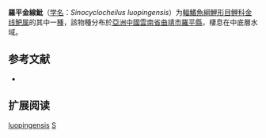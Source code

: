 {{Speciesbox
| name = 羅平金線魮
| status = NE
| status_system = IUCN3.1
| image = 
| genus = Sinocyclocheilus
| species = luopingensis
| authority = Li & Tao, [[20002年|2002]]
| synonyms = 
}}

'''羅平金線魮'''（[[学名|学名]]：''Sinocyclocheilus luopingensis''）为[[輻鰭魚綱|輻鰭魚綱]][[鯉形目|鯉形目]][[鲤科|鲤科]][[金线鲃属|金线鲃属]]的其中一[[種|種]]，該物種分布於[[亞洲|亞洲]][[中國|中國]][[雲南省|雲南省]][[曲靖市|曲靖市]][[羅平縣|羅平縣]]，棲息在中底層水域。

== 参考文献 ==
*{{FishBase_species|genus=Sinocyclocheilus|species=luopingensis|year=2011|month=12}}

== 扩展阅读 ==
{{refbegin}}
{{wikispecies-inline|Sinocyclocheilus luopingensis|羅平金線魮}}
{{refend}}
{{Taxonbar|from=Q1100447}}

[[Category:金线鲃属|luopingensis]]
[[Category:2002年描述的魚類|S]]


{{鲤形目小作品}}